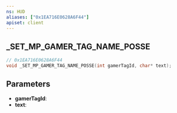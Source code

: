 ```yaml
---
ns: HUD
aliases: ["0x1EA716E0628A6F44"]
apiset: client
---
```

## _SET_MP_GAMER_TAG_NAME_POSSE

```c
// 0x1EA716E0628A6F44
void _SET_MP_GAMER_TAG_NAME_POSSE(int gamerTagId, char* text);
```


## Parameters
* **gamerTagId**:
* **text**: